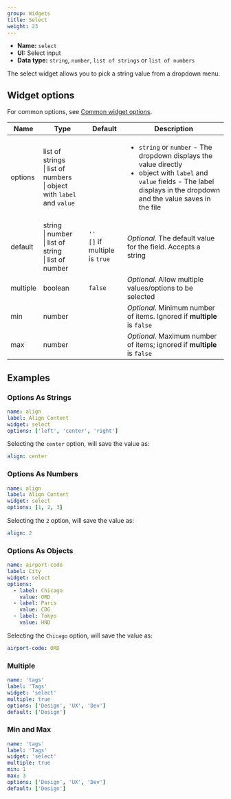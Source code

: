 ```yaml
---
group: Widgets
title: Select
weight: 23
---
```


- **Name:** `select`
- **UI:** Select input
- **Data type:** `string`, `number`, `list of strings` or `list of numbers`

The select widget allows you to pick a string value from a dropdown menu.

## Widget options

For common options, see [Common widget options](/docs/widgets#common-widget-options).

| Name     | Type                                                                            | Default                              | Description                                                                                                                                                                                           |
| -------- | ------------------------------------------------------------------------------- | ------------------------------------ | ----------------------------------------------------------------------------------------------------------------------------------------------------------------------------------------------------- |
| options  | list of strings<br />\| list of numbers<br />\| object with `label` and `value` |                                      | <ul><li>`string` or `number` - The dropdown displays the value directly</li><li>object with `label` and `value` fields - The label displays in the dropdown and the value saves in the file</li></ul> |
| default  | string<br />\| number<br />\| list of string<br />\| list of number             | `''`<br />`[]` if multiple is `true` | _Optional_. The default value for the field. Accepts a string                                                                                                                                         |
| multiple | boolean                                                                         | `false`                              | _Optional_. Allow multiple values/options to be selected                                                                                                                                              |
| min      | number                                                                          |                                      | _Optional_. Minimum number of items. Ignored if **multiple** is `false`                                                                                                                               |
| max      | number                                                                          |                                      | _Optional_. Maximum number of items; ignored if **multiple** is `false`                                                                                                                               |

## Examples

### Options As Strings

```yaml
name: align
label: Align Content
widget: select
options: ['left', 'center', 'right']
```

Selecting the `center` option, will save the value as:

```yaml
align: center
```

### Options As Numbers

```yaml
name: align
label: Align Content
widget: select
options: [1, 2, 3]
```

Selecting the `2` option, will save the value as:

```yaml
align: 2
```

### Options As Objects

```yaml
name: airport-code
label: City
widget: select
options:
  - label: Chicago
    value: ORD
  - label: Paris
    value: CDG
  - label: Tokyo
    value: HND
```

Selecting the `Chicago` option, will save the value as:

```yaml
airport-code: ORD
```

### Multiple

```yaml
name: 'tags'
label: 'Tags'
widget: 'select'
multiple: true
options: ['Design', 'UX', 'Dev']
default: ['Design']
```

### Min and Max

```yaml
name: 'tags'
label: 'Tags'
widget: 'select'
multiple: true
min: 1
max: 3
options: ['Design', 'UX', 'Dev']
default: ['Design']
```
